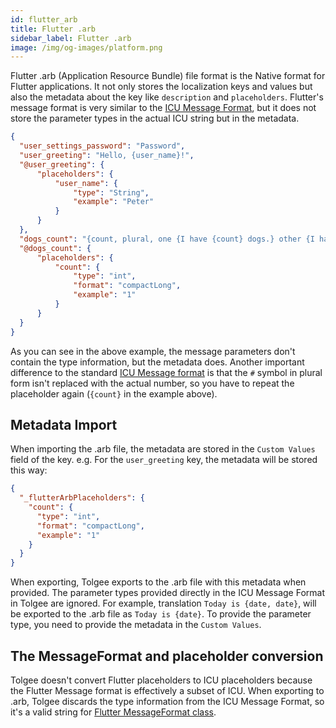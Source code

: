 ```yaml
---
id: flutter_arb
title: Flutter .arb
sidebar_label: Flutter .arb
image: /img/og-images/platform.png
---
```


Flutter .arb (Application Resource Bundle) file format is the Native format for Flutter applications. It not only stores the localization keys and values
but also the metadata about the key like `description` and `placeholders`. Flutter's message format is very similar to the
[ICU Message Format](/platform/translation_process/icu_message_format),
but it does not store the parameter types in the actual ICU string but in the metadata.

```json title="en.arb"
{
  "user_settings_password": "Password",
  "user_greeting": "Hello, {user_name}!",
  "@user_greeting": {
      "placeholders": {
          "user_name": {
              "type": "String",
              "example": "Peter"
          }
      }
  },
  "dogs_count": "{count, plural, one {I have {count} dogs.} other {I have {count} dogs.}}",
  "@dogs_count": {
      "placeholders": {
          "count": {
              "type": "int",
              "format": "compactLong",
              "example": "1"
          }
      }
  }
}
```

As you can see in the above example, the message parameters don't contain the type information, but the metadata does.
Another important difference to the standard [ICU Message format](/platform/translation_process/icu_message_format)
is that the `#` symbol in plural form isn't replaced with
the actual number, so you have to repeat the placeholder again (`{count}` in the example above).

## Metadata Import
When importing the .arb file, the metadata are stored in the `Custom Values` field of the key.
e.g. For the `user_greeting` key, the metadata will be stored this way:

```json title="Custom Values"
{
  "_flutterArbPlaceholders": {
    "count": {
      "type": "int",
      "format": "compactLong",
      "example": "1"
    }
  }
}
```

<SeeCustom />


<ScreenshotWrapper src="/img/docs/platform/formats/arb_custom_values.webp" alt="Flutter ARB custom values" />

When exporting, Tolgee exports to the .arb file with this metadata when provided. The parameter types provided directly
in the ICU Message Format in Tolgee are ignored. For example, translation `Today is {date, date}`, will be exported to
the .arb file as `Today is {date}`. To provide the parameter type, you need to provide the metadata
in the `Custom Values`.

## The MessageFormat and placeholder conversion
Tolgee doesn't convert Flutter placeholders to ICU placeholders because the Flutter Message format is effectively a
subset of ICU. When exporting to .arb, Tolgee discards the type information from the ICU Message Format, so it's a valid
string for [Flutter MessageFormat class](https://api.flutter.dev/flutter/message_format/MessageFormat-class.html).


<Importing />
